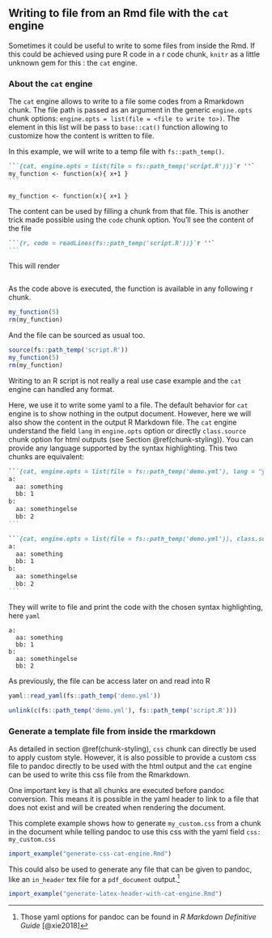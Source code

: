 ## Writing to file from an Rmd file with the `cat` engine

<!-- https://github.com/dr-harper/rmarkdown-cookbook/issues/140 -->

Sometimes it could be useful to write to some files from inside the Rmd. If this
could be achieved using pure R code in a r code chunk, `knitr` as a little
unknown gem for this : the `cat` engine.

### About the `cat` engine 

The `cat` engine allows to write to a file some codes from a Rmarkdown chunk.
The file path is passed as an argument in the generic `engine.opts` chunk
options: `engine.opts = list(file = <file to write to>)`. The element in this
list will be pass to `base::cat()` function allowing to customize how the
content is written to file.

In this example, we will write to a temp file with `fs::path_temp()`. 

````md
```{cat, engine.opts = list(file = fs::path_temp('script.R'))}`r ''`
my_function <- function(x){ x+1 }
```
```` 

```cat
my_function <- function(x){ x+1 }
```

The content can be used by filling a chunk from that file. This is another trick made possible using the `code` chunk option. You'll see the content of the file

````md
```{r, code = readLines(fs::path_temp('script.R'))}`r ''`
```
````

This will render 
```r
```

As the code above is executed, the function is available in any following r chunk.

```r
my_function(5)
rm(my_function)
```


And the file can be sourced as usual too.
```r
source(fs::path_temp('script.R'))
my_function(5)
rm(my_function)
```


Writing to an R script is not really a real use case example and the `cat`
engine can handled any format.

Here, we use it to write some yaml to a file. The default behavior for `cat`
engine is to show nothing in the output document. However, here we will also
show the content in the output R Markdown file. The `cat` engine understand the
field `lang` in `engine.opts` option or directly `class.source` chunk option for
html outputs (see Section \@ref(chunk-styling)). You can provide any language
supported by the syntax highlighting. This two chunks are equivalent:

````md
```{cat, engine.opts = list(file = fs::path_temp('demo.yml'), lang = "yaml")}`r ''`
a:
  aa: something
  bb: 1
b:
  aa: somethingelse
  bb: 2
```
````

````md
```{cat, engine.opts = list(file = fs::path_temp('demo.yml')), class.source = "yaml"}`r ''`
a:
  aa: something
  bb: 1
b:
  aa: somethingelse
  bb: 2
```
````

They will write to file and print the code with the chosen syntax highlighting, here `yaml`
```cat
a:
  aa: something
  bb: 1
b:
  aa: somethingelse
  bb: 2
```

As previously, the file can be access later on and read into R
```r
yaml::read_yaml(fs::path_temp('demo.yml'))
```


```r
unlink(c(fs::path_temp('demo.yml'), fs::path_temp('script.R')))
```

### Generate a template file from inside the rmarkdown

<!-- https://github.com/dr-harper/rmarkdown-cookbook/issues/149 -->

As detailed in section \@ref(chunk-styling), `css` chunk can directly be used to
apply custom style. However, it is also possible to provide a custom css file to
pandoc directly to be used with the html output and the `cat` engine can be used
to write this css file from the Rmarkdown.

One important key is that all chunks are executed before pandoc conversion. This
means it is possible in the yaml header to link to a file that does not exist
and will be created when rendering the document.

This complete example shows how to generate `my_custom.css` from a chunk in the
document while telling pandoc to use this css with the yaml field `css:
my_custom.css`

```r
import_example("generate-css-cat-engine.Rmd")
```

This could also be used to generate any file that can be given to pandoc, like
an `in_header` tex file for a `pdf_document` output.^[Those yaml options for
pandoc can be found in *R Markdown Definitive Guide* [@xie2018]]

```r
import_example("generate-latex-header-with-cat-engine.Rmd")
```

